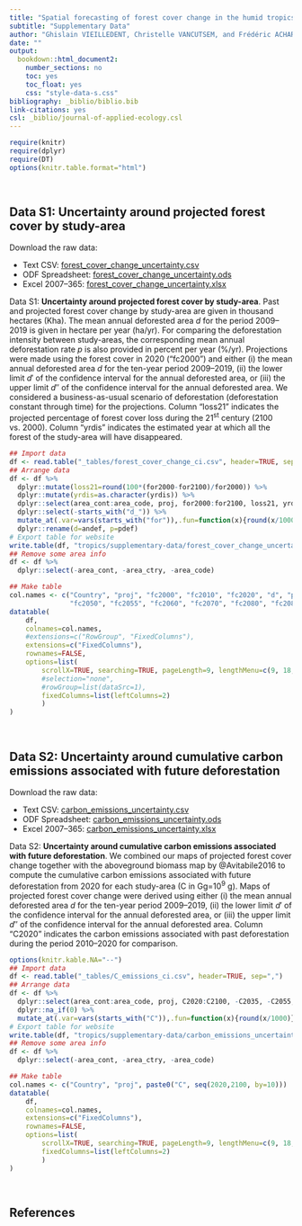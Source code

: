 ```yaml
---
title: "Spatial forecasting of forest cover change in the humid tropics over the 21^st^ century"
subtitle: "Supplementary Data"
author: "Ghislain VIEILLEDENT, Christelle VANCUTSEM, and Frédéric ACHARD"
date: ""
output:
  bookdown::html_document2:
    number_sections: no
    toc: yes
    toc_float: yes
    css: "style-data-s.css"
bibliography: _biblio/biblio.bib
link-citations: yes
csl: _biblio/journal-of-applied-ecology.csl
---
```


```r
require(knitr)
require(dplyr)
require(DT)
options(knitr.table.format="html")
```

<span style="display: block; height: 15px;"></span>

<!------------------------------>
<!-- Forest cover projections -->
<!------------------------------>

## Data S1: Uncertainty around projected forest cover by study-area

Download the raw data:

* Text CSV: [forest_cover_change_uncertainty.csv](tropics/supplementary-data/forest_cover_change_uncertainty.csv)
* ODF Spreadsheet: [forest_cover_change_uncertainty.ods](tropics/supplementary-data/forest_cover_change_uncertainty.ods)
* Excel 2007--365: [forest_cover_change_uncertainty.xlsx](tropics/supplementary-data/forest_cover_change_uncertainty.xlsx)

Data S1: **Uncertainty around projected forest cover by study-area**. Past and projected forest cover change by study-area are given in thousand hectares (Kha). The mean annual deforested area $d$ for the period 2009--2019 is given in hectare per year (ha/yr). For comparing the deforestation intensity between study-areas, the corresponding mean annual deforestation rate $p$ is also provided in percent per year (%/yr). Projections were made using the forest cover in 2020 ("fc2000") and either (i) the mean annual deforested area $d$ for the ten-year period 2009--2019, (ii) the lower limit $d'$ of the confidence interval for the annual deforested area, or (iii) the upper limit $d''$ of the confidence interval for the annual deforested area. We considered a business-as-usual scenario of deforestation (deforestation constant through time) for the projections. Column "loss21" indicates the projected percentage of forest cover loss during the 21^st^ century (2100 vs. 2000). Column "yrdis" indicates the estimated year at which all the forest of the study-area will have disappeared.\vspace{0.5cm}

```r
## Import data
df <- read.table("_tables/forest_cover_change_ci.csv", header=TRUE, sep=",")
## Arrange data
df <- df %>%
  dplyr::mutate(loss21=round(100*(for2000-for2100)/for2000)) %>%
  dplyr::mutate(yrdis=as.character(yrdis)) %>%
  dplyr::select(area_cont:area_code, proj, for2000:for2100, loss21, yrdis, -for2005, -for2015, -for2035) %>%
  dplyr::select(-starts_with("d_")) %>%
  mutate_at(.var=vars(starts_with("for")),.fun=function(x){round(x/1000)}) %>%
  dplyr::rename(d=andef, p=pdef)
# Export table for website
write.table(df, "tropics/supplementary-data/forest_cover_change_uncertainty.csv", sep=",", row.names=FALSE)
## Remove some area info
df <- df %>%
  dplyr::select(-area_cont, -area_ctry, -area_code)

## Make table
col.names <- c("Country", "proj", "fc2000", "fc2010", "fc2020", "d", "p", "fc2030", "fc2040",
               "fc2050", "fc2055", "fc2060", "fc2070", "fc2080", "fc2085", "fc2090", "fc2100", "loss21", "yrdis")
datatable(
	df,
	colnames=col.names,
	#extensions=c("RowGroup", "FixedColumns"),
	extensions=c("FixedColumns"),
	rownames=FALSE,
	options=list(
		scrollX=TRUE, searching=TRUE, pageLength=9, lengthMenu=c(9, 18, 36),
		#selection="none", 
		#rowGroup=list(dataSrc=1),
		fixedColumns=list(leftColumns=2)
		)
)

```

<span style="display: block; height: 15px;"></span>

<!---------------------------------------------------->
<!-- Carbon emissions associated with deforestation -->
<!---------------------------------------------------->

## Data S2: Uncertainty around cumulative carbon emissions associated with future deforestation

Download the raw data:

* Text CSV: [carbon_emissions_uncertainty.csv](tropics/supplementary-data/carbon_emissions_uncertainty.csv)
* ODF Spreadsheet: [carbon_emissions_uncertainty.ods](tropics/supplementary-data/carbon_emissions_uncertainty.ods)
* Excel 2007--365: [carbon_emissions_uncertainty.xlsx](tropics/supplementary-data/carbon_emissions_uncertainty.xlsx)

Data S2: **Uncertainty around cumulative carbon emissions associated with future deforestation**. We combined our maps of projected forest cover change together with the aboveground biomass map by @Avitabile2016 to compute the cumulative carbon emissions associated with future deforestation from 2020 for each study-area (C in Gg=10^9^ g). Maps of projected forest cover change were derived using either (i) the mean annual deforested area $d$ for the ten-year period 2009--2019, (ii) the lower limit $d'$ of the confidence interval for the annual deforested area, or (iii) the upper limit $d''$ of the confidence interval for the annual deforested area. Column "C2020" indicates the carbon emissions associated with past deforestation during the period 2010--2020 for comparison.\vspace{0.5cm}

```r
options(knitr.kable.NA="--")
## Import data
df <- read.table("_tables/C_emissions_ci.csv", header=TRUE, sep=",")
## Arrange data
df <- df %>%
  dplyr::select(area_cont:area_code, proj, C2020:C2100, -C2035, -C2055, -C2085) %>%
  dplyr::na_if(0) %>%
  mutate_at(.var=vars(starts_with("C")),.fun=function(x){round(x/1000)})
# Export table for website
write.table(df, "tropics/supplementary-data/carbon_emissions_uncertainty.csv", sep=",", row.names=FALSE)
## Remove some area info
df <- df %>%
  dplyr::select(-area_cont, -area_ctry, -area_code)

## Make table
col.names <- c("Country", "proj", paste0("C", seq(2020,2100, by=10)))
datatable(
	df,
	colnames=col.names,
	extensions=c("FixedColumns"),
	rownames=FALSE,
	options=list(
		scrollX=TRUE, searching=TRUE, pageLength=9, lengthMenu=c(9, 18, 36),
		fixedColumns=list(leftColumns=2)
		)
)
```

<span style="display: block; height: 15px;"></span>

<!----------------->
<!-- References  -->
<!----------------->

## References
